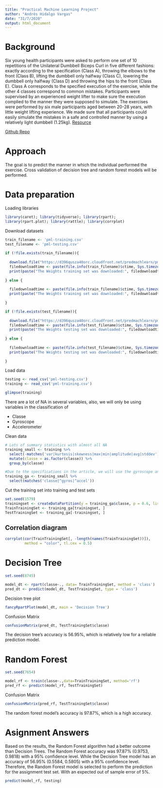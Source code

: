 ```yaml
---
title: "Practical Machine Learning Project"
author: "Andrés Hidalgo Vargas"
date: "31/7/2020"
output: html_document
---
```

# Background

Six young health participants were asked to perform one set of 10 repetitions of the Unilateral Dumbbell Biceps Curl in five different fashions: exactly according to the specification (Class A), throwing the elbows to the front (Class B), lifting the dumbbell only halfway (Class C), lowering the dumbbell only halfway (Class D) and throwing the hips to the front (Class E).\n 
Class A corresponds to the specified execution of the exercise, while the other 4 classes correspond to common mistakes. Participants were supervised by an experienced weight lifter to make sure the execution complied to the manner they were supposed to simulate. The exercises were performed by six male participants aged between 20-28 years, with little weight lifting experience. We made sure that all participants could easily simulate the mistakes in a safe and controlled manner by using a relatively light dumbbell (1.25kg). [Resource](http://groupware.les.inf.puc-rio.br/har)

[Github Repo](https://github.com/AnHiVa/Practical_ML_Project)

# Approach

The goal is to predict the manner in which the individual performed the exercise. Cross validation of decision tree and random forest models will be performed.

# Data preparation

Loading libraries
```r
library(caret); library(tidyverse); library(rpart);
library(rpart.plot); library(rattle); library(corrplot)
```

Download datasets
```r
train_filename <- 'pml-training.csv'
test_filename <- 'pml-testing.csv'
  
if (!file.exists(train_filename)){
    
  download.file("https://d396qusza40orc.cloudfront.net/predmachlearn/pml-training.csv",train_filename, method = "curl")
  filedownloadtime <- paste(file.info(train_filename)$ctime, Sys.timezone(), sep = " ")
  print(paste("The Weights training set was downloaded:", filedownloadtime,sep = " "))
    
} else {
    
  filedownloadtime <- paste(file.info(train_filename)$ctime, Sys.timezone(), sep = " ")
  print(paste("The Weights training set was downloaded:", filedownloadtime, sep = " "))
    
}

if (!file.exists(test_filename)){
  
  download.file("https://d396qusza40orc.cloudfront.net/predmachlearn/pml-testing.csv",test_filename, method = "curl")
  filedownloadtime <- paste(file.info(test_filename)$ctime, Sys.timezone(), sep = " ")
  print(paste("The Weights testing set was downloaded:", filedownloadtime,sep = " "))
  
} else {
  
  filedownloadtime <- paste(file.info(test_filename)$ctime, Sys.timezone(), sep = " ")
  print(paste("The Weights testing set was downloaded:", filedownloadtime, sep = " "))
  
}

```

Load data
```r
testing <- read_csv('pml-testing.csv')
training <- read_csv('pml-training.csv')

glimpse(training)
```

There are a lot of NA in several variables, also, we will only be using variables in the classification of

- Classe
- Gyroscope
- Accelerometer


Clean data
```r
# Lots of summary statistics with almost all NA
training_small <- training %>%
  select(-matches('var|kurtosis|skewness|max|min|amplitude|avg|stddev')) %>%
  mutate(classe = as.factor(classe)) %>%
  group_by(classe)

#Due to the specifications in the article, we will use the gyroscope and accelerometer as our predictor
training_ga <- training_small %>%
  select(matches('classe|^gyros|^accel'))
```

Cut the training set into training and test sets
```r

set.seed(1579)
trainingset <- createDataPartition(y = training_ga$classe, p = 0.6, list = FALSE)
TrainTrainingSet <- training_ga[trainingset, ]
TestTrainingSet <- training_ga[-trainingset, ]
```

## Correlation diagram
```r
corrplot(cor(TrainTrainingSet[, -length(names(TrainTrainingSet))]), 
         method = "color", tl.cex = 0.5)
```

# Decision Tree

```r
set.seed(8745)

model_dt <- rpart(classe~., data= TrainTrainingSet, method = 'class')
pred_dt <- predict(model_dt, TestTrainingSet, type = 'class')
```

Decision tree plot
```r
fancyRpartPlot(model_dt, main = 'Decision Tree')
```

Confusion Matrix 
```r
confusionMatrix(pred_dt, TestTrainingSet$classe)
```
The decision tree's accuracy is 56.95%, which is relatively low for a reliable prediction model.

# Random Forest 

```r
set.seed(7654)

model_rf <- train(classe~.,data=TrainTrainingSet, method='rf')
pred_rf <- predict(model_rf, TestTrainingSet)
```

Confusion Matrix
```r
confusionMatrix(pred_rf, TestTrainingSet$classe)
```
The random forest model's accuracy is 97.87%, which is a high accuracy.

# Asignment Answers

Based on the results, the Random Forest algorithm had a better outcome than Decision Trees. The Random Forest accuracy was 97.87% (0.9753, 0.9818) with a 95% confidence level. While the Decision Tree model has an accuracy of 56.95% (0.5584, 0.5805) with a 95% confidence level.\n
Therefore, the Random Forest model is selected to perform the prediction for the assignment test set. With an expected out of sample error of 5%.

```r
predict(model_rf, testing)
```
